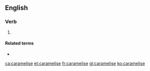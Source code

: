 {{also|caramélisé|caramélise}}
==English==

===Verb===
{{en-verb|caramelises|caramelising|caramelised}}

# {{alternative spelling of|caramelize|lang=en}}

====Related terms====
* {{l|en|caramelisation}}

[[ca:caramelise]]
[[et:caramelise]]
[[fr:caramelise]]
[[gl:caramelise]]
[[ko:caramelise]]